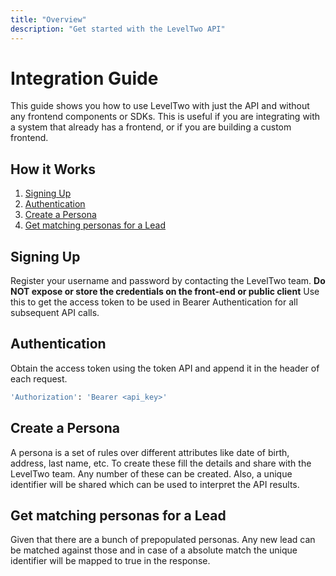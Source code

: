 ```yaml
---
title: "Overview"
description: "Get started with the LevelTwo API"
---
```


# Integration Guide

This guide shows you how to use LevelTwo with just the API and without any frontend components or SDKs. This is useful if you are integrating with a system that already has a frontend, or if you are building a custom frontend.

## How it Works
1. [Signing Up](#signing-up)
2. [Authentication](#authentication)
2. [Create a Persona](#create-a-persona)
3. [Get matching personas for a Lead](#get-matching-personas-for-a-lead)

## Signing Up

Register your username and password by contacting the LevelTwo team. 
<b>Do NOT expose or store the credentials on the front-end or public client</b>
Use this to get the access token to be used in Bearer Authentication for all subsequent API calls.

## Authentication

Obtain the access token using the token API and append it in the header of each request.
```bash
'Authorization': 'Bearer <api_key>'
```

## Create a Persona

A persona is a set of rules over different attributes like date of birth, address, last name, etc. 
To create these fill the details and share with the LevelTwo team. Any number of these can be created.
Also, a unique identifier will be shared which can be used to interpret the API results.

## Get matching personas for a Lead

Given that there are a bunch of prepopulated personas. Any new lead can be matched against those 
and in case of a absolute match the unique identifier will be mapped to true in the response.
